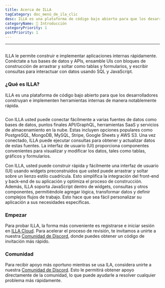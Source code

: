 ```yaml
---
title: Acerca de ILLA
tagCategory: doc_menú_de_ila_clic
desc: ILLA es una plataforma de código bajo abierto para que los desarrolladores construyan e implementen herramientas internas de manera notablemente rápida.
categoryName: 👋 Introducción
categoryPriority: 1
postPriority: 1
---
```


* * *

## <h2 hidden>Acerca de ILLA</h2>

ILLA le permite construir e implementar aplicaciones internas rápidamente. Conéctate a tus bases de datos y APIs, ensamble UIs con bloques de construcción de arrastrar y soltar como tablas y formularios, y escribir consultas para interactuar con datos usando SQL y JavaScript.

### ¿Qué es ILLA?

ILLA es una plataforma de código bajo abierto para que los desarrolladores construyan e implementen herramientas internas de manera notablemente rápida.

<img
  src='https://cdn.illacloud.com/official-website/img/docs/introduction/about-illa-cloud.png'
  alt=""
/>

Con ILLA usted puede conectar fácilmente a varias fuentes de datos como bases de datos, puntos finales API/GraphQL, herramientas SaaS y servicios de almacenamiento en la nube. Estas incluyen opciones populares como PostgreSQL, MongoDB, MySQL, Stripe, Google Sheets y AWS S3. Una vez conectado, ILLA puede ejecutar consultas para obtener y actualizar datos de estas fuentes. La interfaz de usuario (UI) proporciona componentes convenientes para visualizar y modificar los datos, tales como tablas, gráficos y formularios.

Con ILLA, usted puede construir rápida y fácilmente una interfaz de usuario (UI) usando widgets preconstruidos que usted puede arrastrar y soltar sobre un lienzo estilo cuadrícula. Esto simplifica la integración del front-end y back-end de su aplicación y optimiza el proceso de construcción. Además, ILLA soporta JavaScript dentro de widgets, consultas y otros componentes, permitiéndole agregar lógica, transformar datos y definir complejos flujos de trabajo. Esto hace que sea fácil personalizar su aplicación a sus necesidades específicas.

### Empezar

Para probar ILLA, la forma más conveniente es registrarse e iniciar sesión en [ILLA Cloud](https://cloud.illacloud.com/). 
Para acelerar el proceso de revisión, te invitamos a unirte a nuestra [Comunidad de Discord](https://discord.gg/illacloud), donde puedes obtener un código de invitación más rápido.

### Comunidad

Para recibir apoyo más oportuno mientras se usa ILA, considera unirte a nuestra [Comunidad de Discord](https://discord.gg/illacloud). Esto le permitirá obtener apoyo directamente de la comunidad, lo que puede ayudarle a resolver cualquier problema más rápidamente. 
